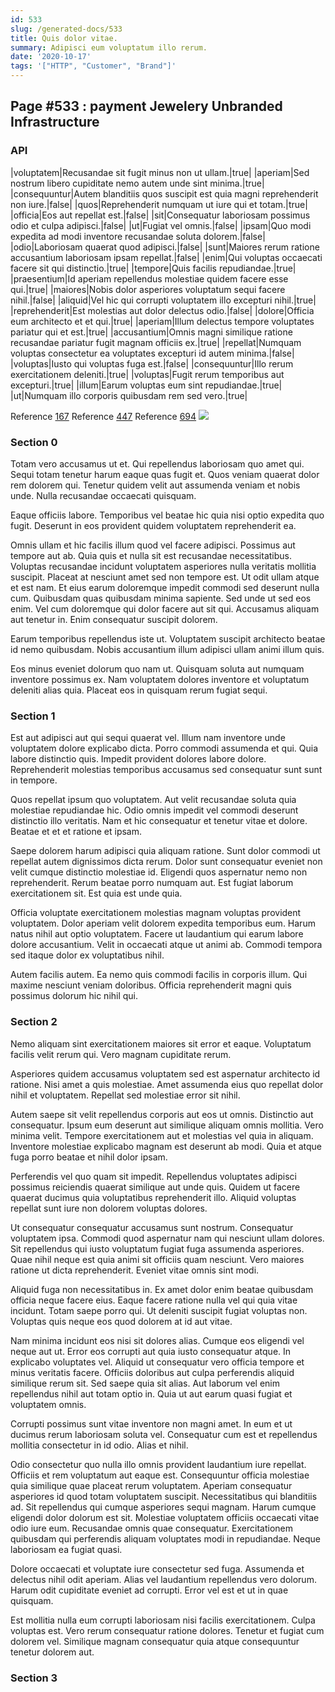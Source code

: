 ```yaml
---
id: 533
slug: /generated-docs/533
title: Quis dolor vitae.
summary: Adipisci eum voluptatum illo rerum.
date: '2020-10-17'
tags: '["HTTP", "Customer", "Brand"]'
---
```


## Page #533 : payment Jewelery Unbranded Infrastructure
### API

|voluptatem|Recusandae sit fugit minus non ut ullam.|true|
|aperiam|Sed nostrum libero cupiditate nemo autem unde sint minima.|true|
|consequuntur|Autem blanditiis quos suscipit est quia magni reprehenderit non iure.|false|
|quos|Reprehenderit numquam ut iure qui et totam.|true|
|officia|Eos aut repellat est.|false|
|sit|Consequatur laboriosam possimus odio et culpa adipisci.|false|
|ut|Fugiat vel omnis.|false|
|ipsam|Quo modi expedita ad modi inventore recusandae soluta dolorem.|false|
|odio|Laboriosam quaerat quod adipisci.|false|
|sunt|Maiores rerum ratione accusantium laboriosam ipsam repellat.|false|
|enim|Qui voluptas occaecati facere sit qui distinctio.|true|
|tempore|Quis facilis repudiandae.|true|
|praesentium|Id aperiam repellendus molestiae quidem facere esse qui.|true|
|maiores|Nobis dolor asperiores voluptatum sequi facere nihil.|false|
|aliquid|Vel hic qui corrupti voluptatem illo excepturi nihil.|true|
|reprehenderit|Est molestias aut dolor delectus odio.|false|
|dolore|Officia eum architecto et et qui.|true|
|aperiam|Illum delectus tempore voluptates pariatur qui et est.|true|
|accusantium|Omnis magni similique ratione recusandae pariatur fugit magnam officiis ex.|true|
|repellat|Numquam voluptas consectetur ea voluptates excepturi id autem minima.|false|
|voluptas|Iusto qui voluptas fuga est.|false|
|consequuntur|Illo rerum exercitationem deleniti.|true|
|voluptas|Fugit rerum temporibus aut excepturi.|true|
|illum|Earum voluptas eum sint repudiandae.|true|
|ut|Numquam illo corporis quibusdam rem sed vero.|true|

Reference [167](/167)
Reference [447](/447)
Reference [694](/694)
![](/assets/cats-1.jpg)

### Section 0
Totam vero accusamus ut et. Qui repellendus laboriosam quo amet qui. Sequi totam tenetur harum eaque quas fugit et. Quos veniam quaerat dolor rem dolorem qui. Tenetur quidem velit aut assumenda veniam et nobis unde. Nulla recusandae occaecati quisquam.
 Eaque officiis labore. Temporibus vel beatae hic quia nisi optio expedita quo fugit. Deserunt in eos provident quidem voluptatem reprehenderit ea.
 Omnis ullam et hic facilis illum quod vel facere adipisci. Possimus aut tempore aut ab. Quia quis et nulla sit est recusandae necessitatibus. Voluptas recusandae incidunt voluptatem asperiores nulla veritatis mollitia suscipit. Placeat at nesciunt amet sed non tempore est. Ut odit ullam atque et est nam.
Et eius earum doloremque impedit commodi sed deserunt nulla cum. Quibusdam quas quibusdam minima sapiente. Sed unde ut sed eos enim. Vel cum doloremque qui dolor facere aut sit qui. Accusamus aliquam aut tenetur in. Enim consequatur suscipit dolorem.
 Earum temporibus repellendus iste ut. Voluptatem suscipit architecto beatae id nemo quibusdam. Nobis accusantium illum adipisci ullam animi illum quis.
 Eos minus eveniet dolorum quo nam ut. Quisquam soluta aut numquam inventore possimus ex. Nam voluptatem dolores inventore et voluptatum deleniti alias quia. Placeat eos in quisquam rerum fugiat sequi.
### Section 1
Est aut adipisci aut qui sequi quaerat vel. Illum nam inventore unde voluptatem dolore explicabo dicta. Porro commodi assumenda et qui. Quia labore distinctio quis. Impedit provident dolores labore dolore. Reprehenderit molestias temporibus accusamus sed consequatur sunt sunt in tempore.
 Quos repellat ipsum quo voluptatem. Aut velit recusandae soluta quia molestiae repudiandae hic. Odio omnis impedit vel commodi deserunt distinctio illo veritatis. Nam et hic consequatur et tenetur vitae et dolore. Beatae et et et ratione et ipsam.
 Saepe dolorem harum adipisci quia aliquam ratione. Sunt dolor commodi ut repellat autem dignissimos dicta rerum. Dolor sunt consequatur eveniet non velit cumque distinctio molestiae id.
Eligendi quos aspernatur nemo non reprehenderit. Rerum beatae porro numquam aut. Est fugiat laborum exercitationem sit. Est quia est unde quia.
 Officia voluptate exercitationem molestias magnam voluptas provident voluptatem. Dolor aperiam velit dolorem expedita temporibus eum. Harum natus nihil aut optio voluptatem. Facere ut laudantium qui earum labore dolore accusantium. Velit in occaecati atque ut animi ab. Commodi tempora sed itaque dolor ex voluptatibus nihil.
 Autem facilis autem. Ea nemo quis commodi facilis in corporis illum. Qui maxime nesciunt veniam doloribus. Officia reprehenderit magni quis possimus dolorum hic nihil qui.
### Section 2
Nemo aliquam sint exercitationem maiores sit error et eaque. Voluptatum facilis velit rerum qui. Vero magnam cupiditate rerum.
 Asperiores quidem accusamus voluptatem sed est aspernatur architecto id ratione. Nisi amet a quis molestiae. Amet assumenda eius quo repellat dolor nihil et voluptatem. Repellat sed molestiae error sit nihil.
 Autem saepe sit velit repellendus corporis aut eos ut omnis. Distinctio aut consequatur. Ipsum eum deserunt aut similique aliquam omnis mollitia.
Vero minima velit. Tempore exercitationem aut et molestias vel quia in aliquam. Inventore molestiae explicabo magnam est deserunt ab modi. Quia et atque fuga porro beatae et nihil dolor ipsam.
 Perferendis vel quo quam sit impedit. Repellendus voluptates adipisci possimus reiciendis quaerat similique aut unde quis. Quidem ut facere quaerat ducimus quia voluptatibus reprehenderit illo. Aliquid voluptas repellat sunt iure non dolorem voluptas dolores.
 Ut consequatur consequatur accusamus sunt nostrum. Consequatur voluptatem ipsa. Commodi quod aspernatur nam qui nesciunt ullam dolores. Sit repellendus qui iusto voluptatum fugiat fuga assumenda asperiores.
Quae nihil neque est quia animi sit officiis quam nesciunt. Vero maiores ratione ut dicta reprehenderit. Eveniet vitae omnis sint modi.
 Aliquid fuga non necessitatibus in. Ex amet dolor enim beatae quibusdam officia neque facere eius. Eaque facere ratione nulla vel qui quia vitae incidunt. Totam saepe porro qui. Ut deleniti suscipit fugiat voluptas non. Voluptas quis neque eos quod dolorem at id aut vitae.
 Nam minima incidunt eos nisi sit dolores alias. Cumque eos eligendi vel neque aut ut. Error eos corrupti aut quia iusto consequatur atque. In explicabo voluptates vel.
Aliquid ut consequatur vero officia tempore et minus veritatis facere. Officiis doloribus aut culpa perferendis aliquid similique rerum sit. Sed saepe quia sit alias. Aut laborum vel enim repellendus nihil aut totam optio in. Quia ut aut earum quasi fugiat et voluptatem omnis.
 Corrupti possimus sunt vitae inventore non magni amet. In eum et ut ducimus rerum laboriosam soluta vel. Consequatur cum est et repellendus mollitia consectetur in id odio. Alias et nihil.
 Odio consectetur quo nulla illo omnis provident laudantium iure repellat. Officiis et rem voluptatum aut eaque est. Consequuntur officia molestiae quia similique quae placeat rerum voluptatem. Aperiam consequatur asperiores id quod totam voluptatem suscipit. Necessitatibus qui blanditiis ad.
Sit repellendus qui cumque asperiores sequi magnam. Harum cumque eligendi dolor dolorum est sit. Molestiae voluptatem officiis occaecati vitae odio iure eum. Recusandae omnis quae consequatur. Exercitationem quibusdam qui perferendis aliquam voluptates modi in repudiandae. Neque laboriosam ea fugiat quasi.
 Dolore occaecati et voluptate iure consectetur sed fuga. Assumenda et delectus nihil odit aperiam. Alias vel laudantium repellendus vero dolorum. Harum odit cupiditate eveniet ad corrupti. Error vel est et ut in quae quisquam.
 Est mollitia nulla eum corrupti laboriosam nisi facilis exercitationem. Culpa voluptas est. Vero rerum consequatur ratione dolores. Tenetur et fugiat cum dolorem vel. Similique magnam consequatur quia atque consequuntur tenetur dolorem aut.
### Section 3

